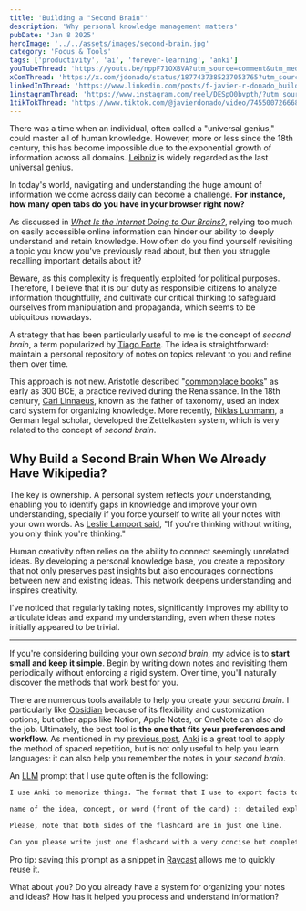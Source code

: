 ```yaml
---
title: 'Building a "Second Brain"'
description: 'Why personal knowledge management matters'
pubDate: 'Jan 8 2025'
heroImage: '../../assets/images/second-brain.jpg'
category: 'Focus & Tools'
tags: ['productivity', 'ai', 'forever-learning', 'anki']
youTubeThread: 'https://youtu.be/nppF71OXBVA?utm_source=comment&utm_medium=jdonado-com'
xComThread: 'https://x.com/jdonado/status/1877437385237053765?utm_source=comment&utm_medium=jdonado-com'
linkedInThread: 'https://www.linkedin.com/posts/f-javier-r-donado_building-a-second-brain-activity-7282818806937255936-ofX9?utm_source=comment&utm_medium=jdonado-com'
1instagramThread: 'https://www.instagram.com/reel/DESpO0bvpth/?utm_source=ig_web_copy_link&igsh=MzRlODBiNWFlZA==?utm_source=comment&utm_medium=jdonado-com'
1tikTokThread: 'https://www.tiktok.com/@javierdonado/video/7455007266689813793?utm_source=comment&utm_medium=jdonado-com'
---
```


There was a time when an individual, often called a "universal genius," could master all of human knowledge. However, more or less since the 18th century, this has become impossible due to the exponential growth of information across all domains. [Leibniz](https://www.thecollector.com/leibniz-last-genius-philosopher/) is widely regarded as the last universal genius.

In today's world, navigating and understanding the huge amount of information we come across daily can become a challenge. **For instance, how many open tabs do you have in your browser right now?**

As discussed in _[What Is the Internet Doing to Our Brains?](/post/2024-12-18-what-the-internet-is-doing-to-our-brains-copy/)_, relying too much on easily accessible online information can hinder our ability to deeply understand and retain knowledge. How often do you find yourself revisiting a topic you know you've previously read about, but then you struggle recalling important details about it?

Beware, as this complexity is frequently exploited for political purposes. Therefore, I believe that it is our duty as responsible citizens to analyze information thoughtfully, and cultivate our critical thinking to safeguard ourselves from manipulation and propaganda, which seems to be ubiquitous nowadays.

A strategy that has been particularly useful to me is the concept of _second brain_, a term popularized by [Tiago Forte](https://www.goodreads.com/author/show/17177938.Tiago_Forte). The idea is straightforward: maintain a personal repository of notes on topics relevant to you and refine them over time.

This approach is not new. Aristotle described "[commonplace books](https://en.wikipedia.org/wiki/Commonplace_book)" as early as 300 BCE, a practice revived during the Renaissance. In the 18th century, [Carl Linnaeus](https://en.wikipedia.org/wiki/Carl_Linnaeus), known as the father of taxonomy, used an index card system for organizing knowledge. More recently, [Niklas Luhmann](https://en.wikipedia.org/wiki/Niklas_Luhmann), a German legal scholar, developed the Zettelkasten system, which is very related to the concept of _second brain_.

## Why Build a Second Brain When We Already Have Wikipedia?

The key is ownership. A personal system reflects _your_ understanding, enabling you to identify gaps in knowledge and improve your own understanding, specially if you force yourself to write all your notes with your own words. As [Leslie Lamport said](https://www.goodreads.com/quotes/11255502-if-you-re-thinking-without-writing-you-only-think-you-re-thinking), "If you're thinking without writing, you only think you're thinking."

Human creativity often relies on the ability to connect seemingly unrelated ideas. By developing a personal knowledge base, you create a repository that not only preserves past insights but also encourages connections between new and existing ideas. This network deepens understanding and inspires creativity.

I've noticed that regularly taking notes, significantly improves my ability to articulate ideas and expand my understanding, even when these notes initially appeared to be trivial.

---

If you're considering building your own _second brain_, my advice is to **start small and keep it simple**. Begin by writing down notes and revisiting them periodically without enforcing a rigid system. Over time, you'll naturally discover the methods that work best for you.

There are numerous tools available to help you create your _second brain_. I particularly like [Obsidian](https://obsidian.md/) because of its flexibility and customization options, but other apps like Notion, Apple Notes, or OneNote can also do the job. Ultimately, the best tool is **the one that fits your preferences and workflow**. As mentioned in my [previous post](/post/2025-01-01-language-learning-ai/), [Anki](https://apps.ankiweb.net/) is a great tool to apply the method of spaced repetition, but is not only useful to help you learn languages: it can also help you remember the notes in your _second brain_.

An [LLM](https://en.wikipedia.org/wiki/Large_language_model) prompt that I use quite often is the following:

```markdown
I use Anki to memorize things. The format that I use to export facts to Anki as flashcards is the following:

name of the idea, concept, or word (front of the card) :: detailed explanation (back of the card)

Please, note that both sides of the flashcard are in just one line.

Can you please write just one flashcard with a very concise but complete version of the most relevant information about the note below?
```

Pro tip: saving this prompt as a snippet in [Raycast](https://www.raycast.com/) allows me to quickly reuse it.

What about you? Do you already have a system for organizing your notes and ideas? How has it helped you process and understand information?
